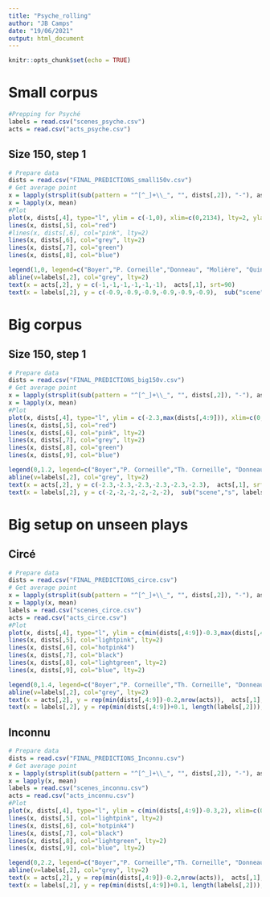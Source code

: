 ```yaml
---
title: "Psyche_rolling"
author: "JB Camps"
date: "19/06/2021"
output: html_document
---
```


```r
knitr::opts_chunk$set(echo = TRUE)
```

# Small corpus

```r
#Prepping for Psyché
labels = read.csv("scenes_psyche.csv")
acts = read.csv("acts_psyche.csv")
```


## Size 150, step 1
```r
# Prepare data
dists = read.csv("FINAL_PREDICTIONS_small150v.csv")
# Get average point
x = lapply(strsplit(sub(pattern = "^[^_]+\\_", "", dists[,2]), "-"), as.numeric)
x = lapply(x, mean)
#Plot
plot(x, dists[,4], type="l", ylim = c(-1,0), xlim=c(0,2134), lty=2, ylab = "decision function", xlab = "verses", sub="Small genre-specific | Sample size 150, step 1")
lines(x, dists[,5], col="red")
#lines(x, dists[,6], col="pink", lty=2)
lines(x, dists[,6], col="grey", lty=2)
lines(x, dists[,7], col="green")
lines(x, dists[,8], col="blue")

legend(1,0, legend=c("Boyer","P. Corneille","Donneau", "Molière", "Quinault"), col=c("black","red", "grey", "green", "blue"), lty=c(2,1,2,1,1), ncol=1)
abline(v=labels[,2], col="grey", lty=2)
text(x = acts[,2], y = c(-1,-1,-1,-1,-1,-1),  acts[,1], srt=90)
text(x = labels[,2], y = c(-0.9,-0.9,-0.9,-0.9,-0.9,-0.9),  sub("scene","s", labels[,1]), srt=90, cex=0.8)
```

# Big corpus

## Size 150, step 1

```r
# Prepare data
dists = read.csv("FINAL_PREDICTIONS_big150v.csv")
# Get average point
x = lapply(strsplit(sub(pattern = "^[^_]+\\_", "", dists[,2]), "-"), as.numeric)
x = lapply(x, mean)
#Plot
plot(x, dists[,4], type="l", ylim = c(-2.3,max(dists[,4:9])), xlim=c(0,2134), lty=2, ylab = "decision function", xlab = "verses", sub="Big cross-genre | Sample size 150, step 1")
lines(x, dists[,5], col="red")
lines(x, dists[,6], col="pink", lty=2)
lines(x, dists[,7], col="grey", lty=2)
lines(x, dists[,8], col="green")
lines(x, dists[,9], col="blue")

legend(0,1.2, legend=c("Boyer","P. Corneille","Th. Corneille", "Donneau", "Molière", "Quinault"), col=c("black","red","pink", "grey", "green", "blue"), lty=c(2,1,2,2,1,1), ncol=1)
abline(v=labels[,2], col="grey", lty=2)
text(x = acts[,2], y = c(-2.3,-2.3,-2.3,-2.3,-2.3,-2.3),  acts[,1], srt=90)
text(x = labels[,2], y = c(-2,-2,-2,-2,-2,-2),  sub("scene","s", labels[,1]), srt=90, cex=0.8)
```

# Big setup on unseen plays

## Circé 

```r
# Prepare data
dists = read.csv("FINAL_PREDICTIONS_circe.csv")
# Get average point
x = lapply(strsplit(sub(pattern = "^[^_]+\\_", "", dists[,2]), "-"), as.numeric)
x = lapply(x, mean)
labels = read.csv("scenes_circe.csv")
acts = read.csv("acts_circe.csv")
#Plot
plot(x, dists[,4], type="l", ylim = c(min(dists[,4:9])-0.3,max(dists[,4:9])), xlim=c(0,3008), lty=2, ylab = "decision function", xlab = "verses", sub="Big cross-genre | Sample size 150, step 1", main = "Circé", col="grey")
lines(x, dists[,5], col="lightpink", lty=2)
lines(x, dists[,6], col="hotpink4")
lines(x, dists[,7], col="black")
lines(x, dists[,8], col="lightgreen", lty=2)
lines(x, dists[,9], col="blue", lty=2)

legend(0,1.4, legend=c("Boyer","P. Corneille","Th. Corneille", "Donneau", "Molière", "Quinault"), col=c("grey","lightpink","hotpink4", "black", "lightgreen", "blue"), lty=c(2,2,1,1,2,2), ncol=1)
abline(v=labels[,2], col="grey", lty=2)
text(x = acts[,2], y = rep(min(dists[,4:9])-0.2,nrow(acts)),  acts[,1], srt=90)
text(x = labels[,2], y = rep(min(dists[,4:9])+0.1, length(labels[,2])),  sub("scene","s", labels[,1]), srt=90, cex=0.9)
```

## Inconnu 

```r
# Prepare data
dists = read.csv("FINAL_PREDICTIONS_Inconnu.csv")
# Get average point
x = lapply(strsplit(sub(pattern = "^[^_]+\\_", "", dists[,2]), "-"), as.numeric)
x = lapply(x, mean)
labels = read.csv("scenes_inconnu.csv")
acts = read.csv("acts_inconnu.csv")
#Plot
plot(x, dists[,4], type="l", ylim = c(min(dists[,4:9])-0.3,2), xlim=c(0,2308), lty=2, ylab = "decision function", xlab = "verses", sub="Big cross-genre | Sample size 150, step 1", main = "Inconnu", col="grey")
lines(x, dists[,5], col="lightpink", lty=2)
lines(x, dists[,6], col="hotpink4")
lines(x, dists[,7], col="black")
lines(x, dists[,8], col="lightgreen", lty=2)
lines(x, dists[,9], col="blue", lty=2)

legend(0,2.2, legend=c("Boyer","P. Corneille","Th. Corneille", "Donneau", "Molière", "Quinault"), col=c("grey","lightpink","hotpink4", "black", "lightgreen", "blue"), lty=c(2,2,1,1,2,2), ncol=1, cex = 0.8)
abline(v=labels[,2], col="grey", lty=2)
text(x = acts[,2], y = rep(min(dists[,4:9])-0.2,nrow(acts)),  acts[,1], srt=90)
text(x = labels[,2], y = rep(min(dists[,4:9])+0.1, length(labels[,2])),  sub("scene","s", labels[,1]), srt=90, cex=0.8)
```
